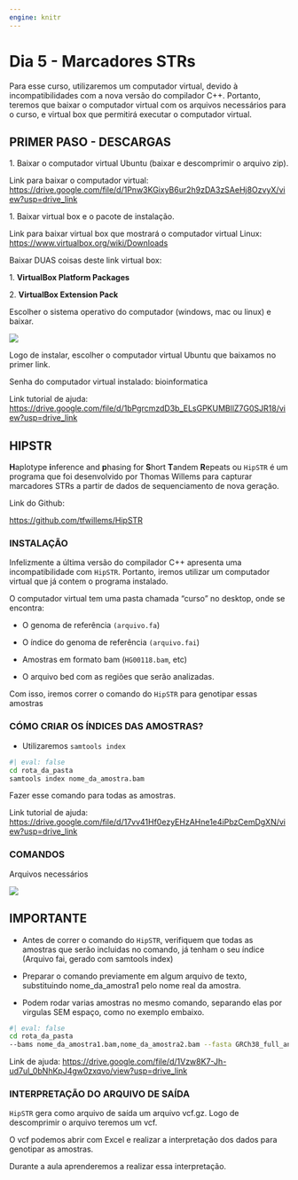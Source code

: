 ```yaml
---
engine: knitr
---
```


# Dia 5 - Marcadores STRs {#sec-dia5 .unnumbered}

Para esse curso, utilizaremos um computador virtual, devido à incompatibilidades com a nova versão do compilador C++. Portanto, teremos que baixar o computador virtual com os arquivos necessários para o curso, e virtual box que permitirá executar o computador virtual.

## PRIMER PASO - DESCARGAS

1\. Baixar o computador virtual Ubuntu (baixar e descomprimir o arquivo zip).

Link para baixar o computador virtual: <https://drive.google.com/file/d/1Pnw3KGixyB6ur2h9zDA3zSAeHj8OzvyX/view?usp=drive_link>

1\. Baixar virtual box e o pacote de instalação.

Link para baixar virtual box que mostrará o computador virtual Linux: <https://www.virtualbox.org/wiki/Downloads>

Baixar DUAS coisas deste link virtual box:

1\. **VirtualBox Platform Packages**

2\. **VirtualBox Extension Pack**

Escolher o sistema operativo do computador (windows, mac ou linux) e baixar.

![](Screenshot 2024-10-02 at 11.13.45.png){fig-align="center"}

Logo de instalar, escolher o computador virtual Ubuntu que baixamos no primer link.

Senha do computador virtual instalado: bioinformatica

Link tutorial de ajuda: <https://drive.google.com/file/d/1bPgrcmzdD3b_ELsGPKUMBllZ7G0SJR18/view?usp=drive_link>

## HIPSTR

**H**aplotype **i**nference and **p**hasing for **S**hort **T**andem **R**epeats ou `HipSTR` é um programa que foi desenvolvido por Thomas Willems para capturar marcadores STRs a partir de dados de sequenciamento de nova geração.

Link do Github:

<https://github.com/tfwillems/HipSTR>

### INSTALAÇÃO

Infelizmente a última versão do compilador C++ apresenta uma incompatibilidade com `HipSTR`. Portanto, iremos utilizar um computador virtual que já contem o programa instalado.

O computador virtual tem uma pasta chamada "curso" no desktop, onde se encontra:

-   O genoma de referência `(arquivo.fa`)

-   O índice do genoma de referência `(arquivo.fai`)

-   Amostras em formato bam (`HG00118.bam`, etc)

-   O arquivo bed com as regiões que serão analizadas.

Com isso, iremos correr o comando do `HipSTR` para genotipar essas amostras

### CÓMO CRIAR OS ÍNDICES DAS AMOSTRAS?

-   Utilizaremos `samtools index`

```bash
#| eval: false
cd rota_da_pasta
samtools index nome_da_amostra.bam
```

Fazer esse comando para todas as amostras.

Link tutorial de ajuda: <https://drive.google.com/file/d/17vv41Hf0ezyEHzAHne1e4iPbzCemDgXN/view?usp=drive_link>

### COMANDOS

Arquivos necessários

![](image (1).png){fig-align="center"}

::: callout-important
## IMPORTANTE

-   Antes de correr o comando do `HipSTR`, verifiquem que todas as amostras que serão incluidas no comando, já tenham o seu índice (Arquivo fai, gerado com samtools index)

-   Preparar o comando previamente em algum arquivo de texto, substituindo nome_da_amostra1 pelo nome real da amostra.

-   Podem rodar varias amostras no mesmo comando, separando elas por virgulas SEM espaço, como no exemplo embaixo.
:::

```bash
#| eval: false
cd rota_da_pasta
--bams nome_da_amostra1.bam,nome_da_amostra2.bam --fasta GRCh38_full_analysis_set_plus_decoy_hla.fa --regions regionsx.bed --str-vcf nome_de_saida.vcf.gz --min-reads 8 --def-stutter-model --max-flank-indel 0.50 --max-str-len 127 --viz-out aln.viz.gz
```

Link de ajuda: <https://drive.google.com/file/d/1Vzw8K7-Jh-ud7ul_0bNhKpJ4gw0zxqvo/view?usp=drive_link>

### INTERPRETAÇÃO DO ARQUIVO DE SAÍDA

`HipSTR` gera como arquivo de saída um arquivo vcf.gz. Logo de descomprimir o arquivo teremos um vcf.

O vcf podemos abrir com Excel e realizar a interpretação dos dados para genotipar as amostras.

Durante a aula aprenderemos a realizar essa interpretação.
